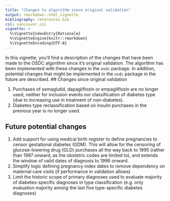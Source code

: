 ```yaml
---
title: "Changes to algorithm since original validation"
output: rmarkdown::html_vignette
bibliography: references.bib
csl: vancouver.csl
vignette: >
  %\VignetteIndexEntry{Rationale}
  %\VignetteEngine{knitr::rmarkdown}
  %\VignetteEncoding{UTF-8}
---
```

In this vignette, you'll find a description of the changes that have been made to the OSDC algorithm since it's original validation. The algorithm has been implemented with these changes in the `osdc` package. In addition, potential changes that might be implemented in the `osdc` package in the future are described.
<!-- TODO: Add link to article -->
## Changes since original validation

1.  Purchases of semaglutid, dapagliflozin or empagliflozin are no
    longer used, neither for inclusion events nor classification of
    diabetes type (due to increasing use in treatment of non-diabetes).
2.  Diabetes type reclassification based on insulin purchases in the
    previous year is no longer used.

## Future potential changes

1.  Add support for using medical birth register to define pregnancies
    to censor gestational diabetes (GDM). This will allow for the censoring of glucose-lowering drug (GLD) purchases all the way back to
    1995 (rather than 1997 onward, as the obstetric codes are limited
    to), and extends the window of valid dates of diagnosis to 1996
    onward.
2.  Simplify logic defining pregnancy index dates to remove dependency
    on maternal care visits (if performance in validation allows)
3.  Limit the historic scope of primary diagnoses used to evaluate
    majority of diabetes-specific diagnoses in type classification (e.g.
    only evaluation majority among the last five type-specific diabetes
    diagnoses)
